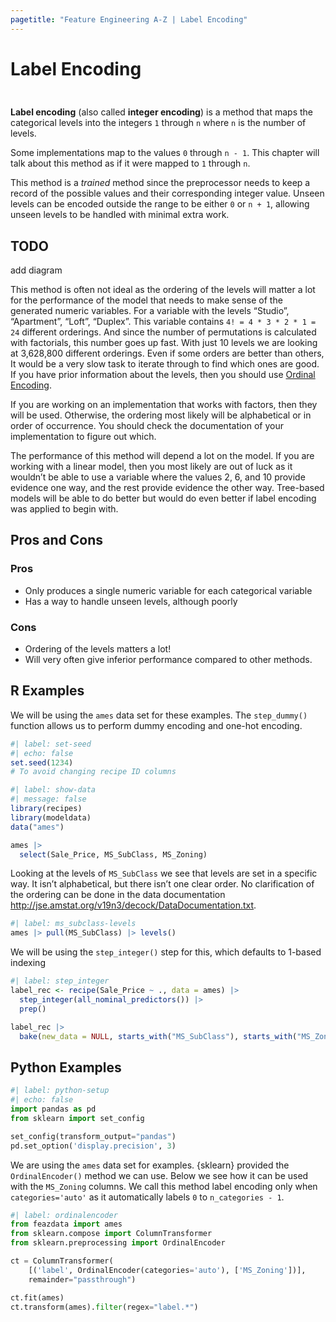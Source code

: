 ```yaml
---
pagetitle: "Feature Engineering A-Z | Label Encoding"
---
```


# Label Encoding {#sec-categorical-label}

::: {style="visibility: hidden; height: 0px;"}
## Label Encoding
:::

**Label encoding** (also called **integer encoding**) is a method that maps the categorical levels into the integers `1` through `n` where `n` is the number of levels.

::: callout-note
Some implementations map to the values `0` through `n - 1`.
This chapter will talk about this method as if it were mapped to `1` through `n`.
:::

This method is a *trained* method since the preprocessor needs to keep a record of the possible values and their corresponding integer value.
Unseen levels can be encoded outside the range to be either `0` or `n + 1`, allowing unseen levels to be handled with minimal extra work.

::: callout-caution
# TODO

add diagram
:::

This method is often not ideal as the ordering of the levels will matter a lot for the performance of the model that needs to make sense of the generated numeric variables.
For a variable with the levels "Studio", "Apartment", "Loft", "Duplex".
This variable contains `4! = 4 * 3 * 2 * 1 = 24` different orderings.
And since the number of permutations is calculated with factorials, this number goes up fast.
With just 10 levels we are looking at 3,628,800 different orderings.
Even if some orders are better than others, It would be a very slow task to iterate through to find which ones are good.
If you have prior information about the levels, then you should use [Ordinal Encoding](categorical-ordinal).

If you are working on an implementation that works with factors, then they will be used.
Otherwise, the ordering most likely will be alphabetical or in order of occurrence.
You should check the documentation of your implementation to figure out which.

The performance of this method will depend a lot on the model.
If you are working with a linear model, then you most likely are out of luck as it wouldn't be able to use a variable where the values 2, 6, and 10 provide evidence one way, and the rest provide evidence the other way.
Tree-based models will be able to do better but would do even better if label encoding was applied to begin with.

## Pros and Cons

### Pros

-   Only produces a single numeric variable for each categorical variable
-   Has a way to handle unseen levels, although poorly

### Cons

-   Ordering of the levels matters a lot!
-   Will very often give inferior performance compared to other methods.

## R Examples

We will be using the `ames` data set for these examples.
The `step_dummy()` function allows us to perform dummy encoding and one-hot encoding.

```r
#| label: set-seed
#| echo: false
set.seed(1234)
# To avoid changing recipe ID columns
```

```r
#| label: show-data
#| message: false
library(recipes)
library(modeldata)
data("ames")

ames |>
  select(Sale_Price, MS_SubClass, MS_Zoning)
```

Looking at the levels of `MS_SubClass` we see that levels are set in a specific way.
It isn't alphabetical, but there isn't one clear order.
No clarification of the ordering can be done in the data documentation <http://jse.amstat.org/v19n3/decock/DataDocumentation.txt>.

```r
#| label: ms_subclass-levels
ames |> pull(MS_SubClass) |> levels()
```

We will be using the `step_integer()` step for this, which defaults to 1-based indexing

```r
#| label: step_integer
label_rec <- recipe(Sale_Price ~ ., data = ames) |>
  step_integer(all_nominal_predictors()) |>
  prep()

label_rec |>
  bake(new_data = NULL, starts_with("MS_SubClass"), starts_with("MS_Zoning"))
```

## Python Examples

```python
#| label: python-setup
#| echo: false
import pandas as pd
from sklearn import set_config

set_config(transform_output="pandas")
pd.set_option('display.precision', 3)
```

We are using the `ames` data set for examples.
{sklearn} provided the `OrdinalEncoder()` method we can use.
Below we see how it can be used with the `MS_Zoning` columns.
We call this method label encoding only when `categories='auto'` as it automatically labels `0` to `n_categories - 1`.

```python
#| label: ordinalencoder
from feazdata import ames
from sklearn.compose import ColumnTransformer
from sklearn.preprocessing import OrdinalEncoder

ct = ColumnTransformer(
    [('label', OrdinalEncoder(categories='auto'), ['MS_Zoning'])], 
    remainder="passthrough")

ct.fit(ames)
ct.transform(ames).filter(regex="label.*")
```
